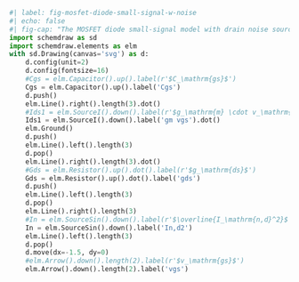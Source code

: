 ```python
#| label: fig-mosfet-diode-small-signal-w-noise
#| echo: false
#| fig-cap: "The MOSFET diode small-signal model with drain noise source."
import schemdraw as sd
import schemdraw.elements as elm
with sd.Drawing(canvas='svg') as d:
    d.config(unit=2)
    d.config(fontsize=16)
    #Cgs = elm.Capacitor().up().label(r'$C_\mathrm{gs}$')
    Cgs = elm.Capacitor().up().label('Cgs')
    d.push()
    elm.Line().right().length(3).dot()
    #Ids1 = elm.SourceI().down().label(r'$g_\mathrm{m} \cdot v_\mathrm{gs}$').dot()
    Ids1 = elm.SourceI().down().label('gm vgs').dot()
    elm.Ground()
    d.push()
    elm.Line().left().length(3)
    d.pop()
    elm.Line().right().length(3).dot()
    #Gds = elm.Resistor().up().dot().label(r'$g_\mathrm{ds}$')
    Gds = elm.Resistor().up().dot().label('gds')
    d.push()
    elm.Line().left().length(3)
    d.pop()
    elm.Line().right().length(3) 
    #In = elm.SourceSin().down().label(r'$\overline{I_\mathrm{n,d}^2}$')
    In = elm.SourceSin().down().label('In,d2')
    elm.Line().left().length(3)
    d.pop()
    d.move(dx=-1.5, dy=0)
    #elm.Arrow().down().length(2).label(r'$v_\mathrm{gs}$')
    elm.Arrow().down().length(2).label('vgs')
```
